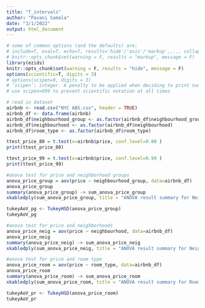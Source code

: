 ```yaml
---
title: "T_intervals"
author: "Pavani Samala"
date: "3/1/2022"
output: html_document
---
```

```r
# some of common options (and the defaults) are: 
# include=T, eval=T, echo=T, results='hide'/'asis'/'markup',..., collapse=F, warning=T, message=T, error=T, cache=T, fig.width=6, fig.height=4, fig.dim=c(6,4) #inches, fig.align='left'/'center','right', 
# knitr::opts_chunk$set(warning = F, results = "markup", message = F)
library(ezids)
knitr::opts_chunk$set(warning = F, results = "hide", message = F)
options(scientific=T, digits = 3) 
# options(scipen=9, digits = 3) 
# ‘scipen’: integer. A penalty to be applied when deciding to print numeric values in fixed or exponential notation.  Positive values bias towards fixed and negative towards scientific notation: fixed notation will be preferred unless it is more than ‘scipen’ digits wider.
# use scipen=999 to prevent scientific notation at all times
```

```r
# read in dataset
airbnb <- read.csv("NYC ABS.csv", header = TRUE)
airbnb_df <- data.frame(airbnb)
airbnb_df$neighbourhood_group <- as.factor(airbnb_df$neighbourhood_group)
airbnb_df$neighbourhood <- as.factor(airbnb_df$neighbourhood)
airbnb_df$room_type <- as.factor(airbnb_df$room_type)

```

```r
ttest_price_80 = t.test(x=airbnb$price, conf.level=0.80 )
print(ttest_price_80)

ttest_price_99 = t.test(x=airbnb$price, conf.level=0.99 )
print(ttest_price_99)

```



```r
#anova test for price and neighborhood groups
anova_price_group = aov(price ~ neighbourhood_group, data=airbnb_df)
anova_price_group
summary(anova_price_group) -> sum_anova_price_group
xkabledply(sum_anova_price_group, title = "ANOVA result summary for Neighborhood Groups")

tukeyAoV_pg <- TukeyHSD(anova_price_group)
tukeyAoV_pg

#anova test for price and neighborhoods
anova_price_neig = aov(price ~ neighbourhood, data=airbnb_df)
anova_price_neig
summary(anova_price_neig) -> sum_anova_price_neig
xkabledply(sum_anova_price_neig, title = "ANOVA result summary for Neighborhoods")

#anova test for price and room type
anova_price_room = aov(price ~ room_type, data=airbnb_df)
anova_price_room
summary(anova_price_room) -> sum_anova_price_room
xkabledply(sum_anova_price_room, title = "ANOVA result summary for Room Type")

tukeyAoV_pr <- TukeyHSD(anova_price_room)
tukeyAoV_pr

```